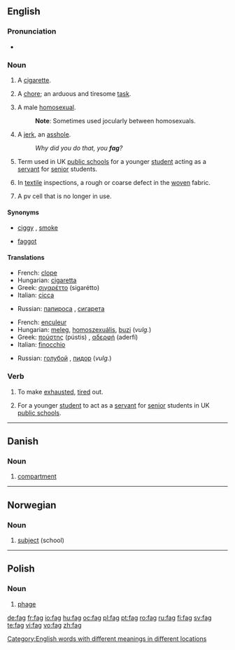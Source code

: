 ==English==

===Pronunciation===
*{{rhymes|æɡ}}

===Noun===
{{en-noun}}

# {{context|UK|and|AU|slang}} A [[cigarette]].
# {{context|UK|slang}} A [[chore]]; an arduous and tiresome [[task]].
# {{context|US|UK|AU|slang|pejorative}} A male [[homosexual]].
#:'''Note''': Sometimes used jocularly between homosexuals.
# {{context|US|slang|pejorative}} A [[jerk]], an [[asshole]].
#: ''Why did you do that, you '''fag'''?''
# {{context|UK|archaic}} Term used in UK [[public school]]s for a younger [[student]] acting as a [[servant]] for [[senior]] students.
# {{context|US|technical}} In [[textile]] inspections, a rough or coarse defect in the [[woven]] fabric.
# {{context|US|technical}} A pv cell that is no longer in use.

====Synonyms====
*{{sense|cigarette}} [[ciggy]] {{i|Australia}}, [[smoke]]
*{{sense|male homosexual}} [[faggot]]

====Translations====
{{trans-top|cigarette}}
*French: [[clope]] {{f}}
*Hungarian: [[cigaretta]]
*Greek: [[σιγαρέττο]] (sigarétto) {{n}}
*Italian: [[cicca]] {{f}}
{{trans-mid}}
*Russian: [[папироса]] {{f}}, [[сигарета]] {{f}}
{{trans-bottom}}

{{trans-top|homosexual}}
*French: [[enculeur]] {{m}}
*Hungarian: [[meleg]], [[homoszexuális]], [[buzi]] (''vulg.'')
*Greek: [[πούστης]] (pústis) {{m}}, [[αδερφή]] (aderfí) {{f}}
*Italian: [[finocchio]] {{m}}
{{trans-mid}}
*Russian: [[голубой]] {{m}}, [[пидор]] (''vulg.'') {{m}}
{{trans-bottom}}

===Verb===
{{en-verb|fags|fagging|fagged|fagged}}

# {{context|slang|used mainly in passive form}} To make [[exhausted]], [[tire]]d out.
# {{context|UK|archaic}} For a younger [[student]] to act as a [[servant]] for [[senior]] students in UK [[public school]]s.

[[Category:English words with different meanings in different locations]]

----

==Danish==

===Noun===
{{infl|da|noun}}

# [[compartment]]

----

==Norwegian==

===Noun===
{{infl|no|noun}}

# [[subject]] (school)

----

==Polish==

===Noun===
{{infl|pl|noun|g=m}}

# [[phage]]

[[de:fag]]
[[fr:fag]]
[[io:fag]]
[[hu:fag]]
[[oc:fag]]
[[pl:fag]]
[[pt:fag]]
[[ro:fag]]
[[ru:fag]]
[[fi:fag]]
[[sv:fag]]
[[te:fag]]
[[vi:fag]]
[[vo:fag]]
[[zh:fag]]